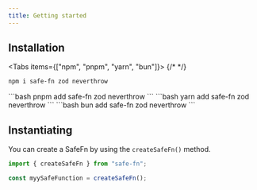 ```yaml
---
title: Getting started
---
```



## Installation

<Tabs items={["npm", "pnpm", "yarn", "bun"]}>
{/* <!-- prettier-ignore --> */}
  <Tab value="npm">
  ```bash 
  npm i safe-fn zod neverthrow
  ```
  </Tab>
  
  <Tab value="pnpm">
  ```bash 
  pnpm add safe-fn zod neverthrow
  ```
  </Tab>
  <Tab value="yarn">
  ```bash 
  yarn add safe-fn zod neverthrow
  ```
  </Tab>
  <Tab value="bun">
  ```bash 
  bun add safe-fn zod neverthrow
  ```
  </Tab>
</Tabs>

## Instantiating

You can create a SafeFn by using the `createSafeFn()` method.

```ts
import { createSafeFn } from "safe-fn";

const myySafeFunction = createSafeFn();
```
